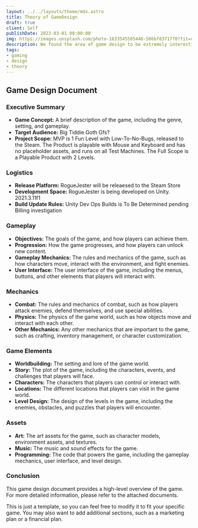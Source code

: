 ```yaml
---
layout: ../../layouts/theme/mdx.astro
title: Theory of GameDesign 
draft: true
client: Self
publishDate: 2023-03-01 00:00:00
img: https://images.unsplash.com/photo-1633545505446-586bf83717f0?fit=crop&w=1400&h=700&q=75
description: We found the area of game design to be extremely interesting and would consider life has a form of gamification. Capitalism is a hardcore survival game, where your hard earn bucks get taken away by greed.
tags:
- gaming
- design
- theory
---
```


## Game Design Document

### Executive Summary

- **Game Concept:** A brief description of the game, including the genre, setting, and gameplay.
- **Target Audience:** Big Tiddie Goth Gfs?
- **Project Scope:** MVP is 1 Fun Level with Low-To-No-Bugs, released to the Steam. The Product is playable with Mouse and Keyboard and has no placeholder assets, and runs on all Test Machines. The Full Scope is a Playable Product with 2 Levels. 

### Logistics

- **Release Platform:** RogueJester will be releaesed to the Steam Store
- **Development Space:** RogueJester is being developed on Unity. 2021.3.11f1
- **Build Update Rules:** Unity Dev Ops Builds is To Be Determined pending Billing investigation

### Gameplay

- **Objectives:** The goals of the game, and how players can achieve them.
- **Progression:** How the game progresses, and how players can unlock new content.
- **Gameplay Mechanics:** The rules and mechanics of the game, such as how characters move, interact with the environment, and fight enemies.
- **User Interface:** The user interface of the game, including the menus, buttons, and other elements that players will interact with.

### Mechanics

- **Combat:** The rules and mechanics of combat, such as how players attack enemies, defend themselves, and use special abilities.
- **Physics:** The physics of the game world, such as how objects move and interact with each other.
- **Other Mechanics:** Any other mechanics that are important to the game, such as crafting, inventory management, or character customization.

### Game Elements

- **Worldbuilding:** The setting and lore of the game world.
- **Story:** The plot of the game, including the characters, events, and challenges that players will face.
- **Characters:** The characters that players can control or interact with.
- **Locations:** The different locations that players can visit in the game world.
- **Level Design:** The design of the levels in the game, including the enemies, obstacles, and puzzles that players will encounter.

### Assets

- **Art:** The art assets for the game, such as character models, environment assets, and textures.
- **Music:** The music and sound effects for the game.
- **Programming:** The code that powers the game, including the gameplay mechanics, user interface, and level design.

### Conclusion

This game design document provides a high-level overview of the game. For more detailed information, please refer to the attached documents.

This is just a template, so you can feel free to modify it to fit your specific game. You may also want to add additional sections, such as a marketing plan or a financial plan.